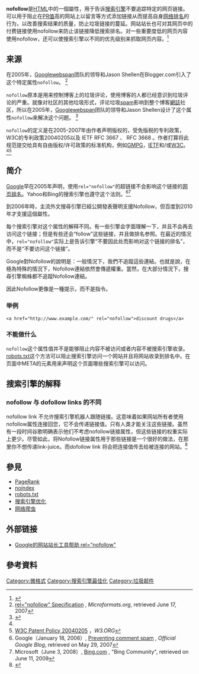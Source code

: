 {{lowercase}}
'''nofollow'''是[[HTML|HTML]]中的一個屬性，用于告诉[[搜索引擎|搜索引擎]]不要追踪特定的网页链接。可以用于阻止在[[PageRank|PR值]]高的网站上以留言等方式添加链接从而提高自身[[网络排名|网络排名]]的行为，以改善搜索结果的质量，防止垃圾链接的蔓延。网站站长也可对其网页中的付费链接使用nofollow来防止该链接降低搜索排名。对一些重要度低的网页内容使用nofollow，还可以使搜索引擎以不同的优先级别来抓取网页内容。<ref>{{cite web|author=Google|title=rel="nofollow"|url=https://support.google.com/webmasters/bin/answer.py?hl=zh-Hans&answer=96569|work=网站站长工具帮助|accessdate=2013-04-30|archive-date=2013-05-22|archive-url=https://web.archive.org/web/20130522230859/http://support.google.com/webmasters/bin/answer.py?hl=zh-Hans&answer=96569|dead-url=no}}</ref>

== 来源 ==
{{RoughTranslation|en:Nofollow||章節}}
在2005年，[[Google|Google]]webspan团队的领导{{tsl|en|Matt Cutts|}}和Jason Shellen在Blogger.com引入了这个特定属性<code>nofollow</code>。
<ref name=microformats>[http://microformats.org/wiki/rel-nofollow rel="nofollow" Specification] {{Wayback|url=http://microformats.org/wiki/rel-nofollow |date=20100310065759 }}, ''Microformats.org'', retrieved June 17, 2007</ref>

<code>nofollow</code>原本是用来控制博客上的垃圾评论，使用博客的人都已经意识到垃圾评论的严重。就像对社区的其他垃圾形式，评论垃圾[[spam|spam]]影响到整个博客[[網誌|網誌]]社区，所以在2005年，[[Google|Google]]webspan团队的领导{{tsl|en|Matt Cutts|}}和Jason Shellen设计了这个属性<code>nofollow</code>来解决这个问题。
<ref name=published-articles>{{cite web | url=http://www.published-articles.com/Art/18844/136/The-nofollow-Attribute-and-SEO.html | title=The nofollow Attribute and SEO | work=Published-Articles.com | date=May 22, 2009 | accessdate=September 8, 2009 | archive-url=https://web.archive.org/web/20110715131303/http://www.published-articles.com/Art/18844/136/The-nofollow-Attribute-and-SEO.html | archive-date=2011-07-15 | dead-url=yes }}</ref>

<code>nofollow</code>的定义是在2005-2007年由作者声明版权的，受免版税的专利政策，W3C的专利政策20040205以及 IETF RFC 3667 、 RFC 3668 。作者打算将此规范提交给具有自由版权/许可政策的标准机构，例如[[GMPG|GMPG]]，[[IETF|IETF]]和/或[[W3C|W3C]]。<ref name="microformats" /><ref>[http://www.w3.org/Consortium/Patent-Policy-20040205/ [[W3C|W3C]] Patent Policy 20040205] {{Wayback|url=http://www.w3.org/Consortium/Patent-Policy-20040205/ |date=20181003125321 }}，''W3.ORG''</ref> 
== 简介 ==
[[Google|Google]]早在2005年声明，使用<code>rel="nofollow"</code>的超链接不会影响这个链接的[[网页排名|网页排名]]。Yahoo和Bing的搜索引擎也遵守这个法则。<ref>Google（January 18, 2006）, [http://googleblog.blogspot.com/2005/01/preventing-comment-spam.html Preventing comment spam] {{Wayback|url=http://googleblog.blogspot.com/2005/01/preventing-comment-spam.html |date=20050612001742 }}, ''Official Google Blog'', retrieved on May 29, 2007</ref><ref>Microsoft（June 3, 2008）,
[http://www.bing.com/community/blogs/webmaster/archive/2008/06/03/robots-exclusion-protocol-joining-together-to-provide-better-documentation.aspx Bing.com] {{Wayback|url=http://www.bing.com/community/blogs/webmaster/archive/2008/06/03/robots-exclusion-protocol-joining-together-to-provide-better-documentation.aspx |date=20100316044417 }}, "Bing Community", retrieved on June 11, 2009</ref>

到2006年時，主流外文搜尋引擎已經公開發表聲明支援Nofollow，但百度到2010年才支援這個屬性。

每个搜索引擎对这个属性的解释不同。有一些引擎会字面理解一下，并且不会再去访问这个链接；但是有些还会“follow”这些链接，并且做排名参照。在最近的情况中，<code>rel="nofollow"</code>实际上是告诉引擎“不要因此处而影响对这个链接的排名”，而不是“不要访问这个链接”。

Google對Nofollow的說明是：一般情況下，我們不追蹤這些連結。也就是說，在極為特殊的情況下，Nofollow連結依然會傳遞權重。當然，在大部分情況下，搜尋引擎蜘蛛都不追蹤Nofollow連結。

因此Nofollow更像是一種提示，而不是指令。

=== 举例 ===
<syntaxhighlight lang="text"><a href="http://www.example.com/" rel="nofollow">discount drugs</a></syntaxhighlight>

=== 不能做什么 ===
{{Expand section|date=2009年1月}}
<code>nofollow</code>这个属性值并不是能够阻止内容不被访问或者内容不被搜索引擎收录。[[robots.txt|robots.txt]]这个方法可以阻止搜索引擎访问一个网站并且将网站收录到排名中。在页面中META的元素用来声明这个页面哪些搜索引擎可以访问。

== 搜索引擎的解释 ==
{{Expand section}}

=== nofollow 与 dofollow links 的不同 ===
nofollow link 不允许搜索引擎机器人跟随链接。这意味着如果网站所有者使用nofollow属性连接回您，它不会传递链接值。只有人类才能关注这些链接。虽然有一段时间谷歌明确表示他们不考虑nofollow链接属性，但这些链接的权重实际上更少。尽管如此，将Nofollow链接属性用于那些链接是一个很好的做法，在那里你不想传递link-juice。而dofollow link 将会把连接值传去给被连接的网站。<ref>{{Cite news|url=https://wpcolt.com/what-is-different-between-follow-and-nofollow-links/|title=What is Different Between Follow and Nofollow Links?|date=2018-06-18|newspaper=WPColt|accessdate=2018-08-17|language=en-US|archive-url=https://web.archive.org/web/20180817092359/https://wpcolt.com/what-is-different-between-follow-and-nofollow-links/|archive-date=2018-08-17|dead-url=yes}}</ref>

== 參見 ==
* [[PageRank|PageRank]]
* [[noindex|noindex]]
* [[robots.txt|robots.txt]]
* [[搜索引擎优化|搜索引擎优化]]
* [[网络爬虫|网络爬虫]]

== 外部链接 ==
* [http://support.google.com/webmasters/bin/answer.py?answer=96569 Google的网站站长工具帮助 rel="nofollow"]

== 參考資料 ==
{{Reflist|colwidth=30em}}
{{SearchEngineOptimization}}

[[Category:微格式|Category:微格式]]
[[Category:搜索引擎最佳化|Category:搜索引擎最佳化]]
[[Category:垃圾邮件|Category:垃圾邮件]]